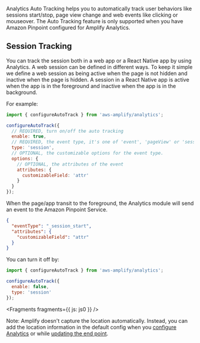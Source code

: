 Analytics Auto Tracking helps you to automatically track user behaviors like sessions start/stop, page view change and web events like clicking or mouseover.
<Callout>
  The Auto Tracking feature is only supported when you have Amazon Pinpoint configured for Amplify Analytics.
</Callout>

## Session Tracking

You can track the session both in a web app or a React Native app by using Analytics. A web session can be defined in different ways. To keep it simple we define a web session as being active when the page is not hidden and inactive when the page is hidden.
A session in a React Native app is active when the app is in the foreground and inactive when the app is in the background.

For example:
```javascript
import { configureAutoTrack } from 'aws-amplify/analytics';

configureAutoTrack({
  // REQUIRED, turn on/off the auto tracking
  enable: true,
  // REQUIRED, the event type, it's one of 'event', 'pageView' or 'session'
  type: 'session',
  // OPTIONAL, the customizable options for the event type.
  options: {
    // OPTIONAL, the attributes of the event
    attributes: {
      customizableField: 'attr'
    }
  }
});
```

When the page/app transit to the foreground, the Analytics module will send an event to the Amazon Pinpoint Service.
```json
{
  "eventType": "_session_start",
  "attributes": {
    "customizableField": "attr"
  }
}
```

You can turn it off by:
```javascript
import { configureAutoTrack } from 'aws-amplify/analytics';

configureAutoTrack({
  enable: false,
  type: 'session'
});
```


<Fragments fragments={{ js: js0 }} />

<Callout>

Note: Amplify doesn't capture the location automatically. Instead, you can add the location information in the default config when you [configure Analytics](https://docs.amplify.aws/lib/analytics/getting-started/q/platform/js#set-up-existing-analytics-backend) or while [updating the end point](https://docs.amplify.aws/lib/analytics/getting-started/q/platform/js#update-endpoint).

</Callout>
